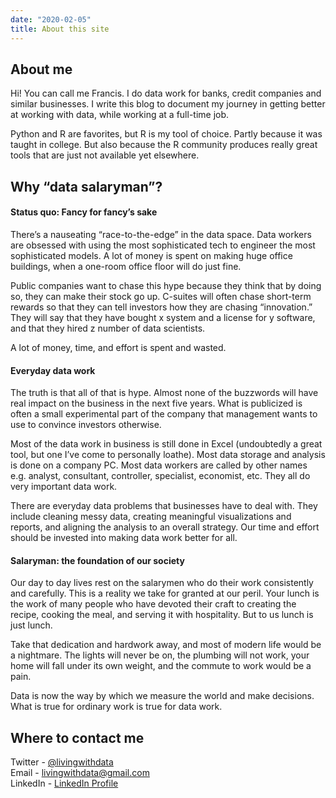 ```yaml
---
date: "2020-02-05"
title: About this site
---
```


## About me

Hi! You can call me Francis. I do data work for banks, credit companies and similar businesses. I write this blog to document my journey in getting better at working with data, while working at a full-time job.  

Python and R are favorites, but R is my tool of choice. Partly because it was taught in college. But also because the R community produces really great tools that are just not available yet elsewhere.  

## Why "data salaryman"?

#### Status quo: Fancy for fancy's sake 

There's a nauseating "race-to-the-edge" in the data space. Data workers are obsessed with using the most sophisticated tech to engineer the most sophisticated models. A lot of  money is spent on making huge office buildings, when a one-room office floor will do just fine. 

Public companies want to chase this hype because they think that by doing so, they can make their stock go up. C-suites will often chase short-term rewards so that they can tell investors how they are chasing "innovation." They will say that they have bought x system and a license for y software, and that they hired z number of data scientists.  

A lot of money, time, and effort is spent and wasted. 

#### Everyday data work

The truth is that all of that is hype. Almost none of the buzzwords will have real impact on the business in the next five years. What is publicized is often a small experimental part of the company that management wants to use to convince investors otherwise. 

Most of the data work in business is still done in Excel (undoubtedly a great tool, but one I've come to personally loathe). Most data storage and analysis is done on a company PC. Most data workers are called by other names e.g. analyst, consultant, controller, specialist, economist, etc. They all do very important data work.  

There are everyday data problems that businesses have to deal with. They include cleaning messy data, creating meaningful visualizations and reports, and aligning the analysis to an overall strategy. Our time and effort should be invested into making data work better for all.  

#### Salaryman: the foundation of our society

Our day to day lives rest on the salarymen who do their work consistently and carefully. This is a reality we take for granted at our peril. Your lunch is the work of many people who have devoted their craft to creating the recipe, cooking the meal, and serving it with hospitality. But to us lunch is just lunch.  

Take that dedication and hardwork away, and most of modern life would be a nightmare. The lights will never be on, the plumbing will not work, your home will fall under its own weight, and the commute to work would be a pain.  

Data is now the way by which we measure the world and make decisions. What is true for ordinary work is true for data work.  

## Where to contact me  
 
Twitter - [\@livingwithdata](https://twitter.com/livingwithdata)  
Email - [livingwithdata\@gmail\.com](mailto:livingwithdata@gmail.com)  
LinkedIn - [LinkedIn Profile](https://www.linkedin.com/in/jose-francisco-endrinal-9861687a/)